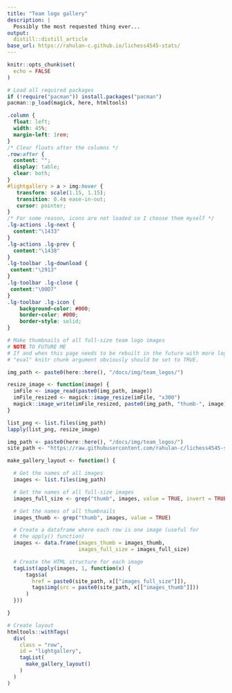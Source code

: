 ```yaml
---
title: "Team logo gallery"
description: |
  Possibly the most requested thing ever...   
output:
  distill::distill_article
base_url: https://rahulan-c.github.io/lichess4545-stats/
---
```


```r
knitr::opts_chunk$set(
  echo = FALSE
)

# Load all required packages
if (!require("pacman")) install.packages("pacman")
pacman::p_load(magick, here, htmltools)
```

<head>

<link type="text/css" rel="stylesheet" href="https://cdnjs.cloudflare.com/ajax/libs/lightgallery/1.6.0/css/lightgallery.min.css" />
<script src="https://cdnjs.cloudflare.com/ajax/libs/lightgallery-js/1.4.1-beta.0/js/lightgallery.min.js"></script>

<!-- lightgallery plugins -->
<script src="https://cdnjs.cloudflare.com/ajax/libs/lg-fullscreen/1.2.1/lg-fullscreen.min.js"></script>
<script src="https://cdnjs.cloudflare.com/ajax/libs/lg-thumbnail/1.2.1/lg-thumbnail.min.js"></script>

</head>

```css
.column {
  float: left;
  width: 45%;
  margin-left: 1rem;
}
/* Clear floats after the columns */
.row:after {
  content: "";
  display: table;
  clear: both;
}
#lightgallery > a > img:hover {
   transform: scale(1.15, 1.15);
   transition: 0.4s ease-in-out;
   cursor: pointer;
}
/* For some reason, icons are not loaded so I choose them myself */
.lg-actions .lg-next {
  content:"\1433"
}
.lg-actions .lg-prev {
  content:"\1438"
}
.lg-toolbar .lg-download {
 content:"\2913"
}
.lg-toolbar .lg-close {
 content:"\00D7"
}
.lg-toolbar .lg-icon {
	background-color: #000;
	border-color: #000;
	border-style: solid;
}
```


```r
# Make thumbnails of all full-size team logo images
# NOTE TO FUTURE ME
# If and when this page needs to be rebuilt in the future with more logos, the 
# "eval" knitr chunk argument obviously should be set to TRUE.

img_path <- paste0(here::here(), "/docs/img/team_logos/")

resize_image <- function(image) {
  imFile <- image_read(paste0(img_path, image))
  imFile_resized <- magick::image_resize(imFile, "x300")
  magick::image_write(imFile_resized, paste0(img_path, "thumb-", image))
}

list_png <- list.files(img_path)
lapply(list_png, resize_image)
```

```r

img_path <- paste0(here::here(), "/docs/img/team_logos/")
site_path <- "https://raw.githubusercontent.com/rahulan-c/lichess4545-stats/main/docs/img/team_logos/" 

make_gallery_layout <- function() {

  # Get the names of all images
  images <- list.files(img_path)

  # Get the names of all full-size images
  images_full_size <- grep("thumb", images, value = TRUE, invert = TRUE)

  # Get the names of all thumbnails
  images_thumb <- grep("thumb", images, value = TRUE)

  # Create a dataframe where each row is one image (useful for
  # the apply() function)
  images <- data.frame(images_thumb = images_thumb,
                       images_full_size = images_full_size)

  # Create the HTML structure for each image
  tagList(apply(images, 1, function(x) {
      tags$a(
        href = paste0(site_path, x[["images_full_size"]]),
        tags$img(src = paste0(site_path, x[["images_thumb"]]))
      )
  }))

}
```

```r
# Create layout
htmltools::withTags(
  div(
    class = "row",
    id = "lightgallery",
    tagList(
      make_gallery_layout()
    )
  )
)

```

<script type="text/javascript">
    lightGallery(document.getElementById('lightgallery'));
</script>